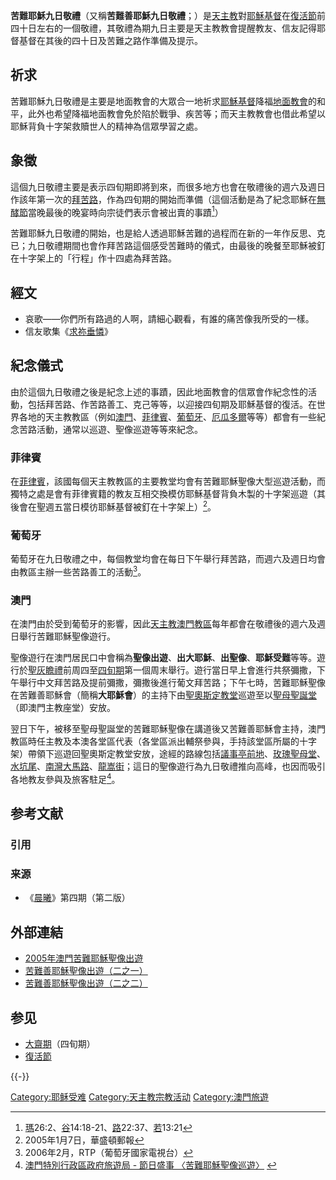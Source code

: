 {{wwv|area={{al|澳門|葡萄牙|菲律賓}}}}

{{耶稣}}

'''苦難耶穌九日敬禮'''（又稱'''苦難善耶穌九日敬禮'''；{{lang-pt|'''Novena e Festa em Honra do Senhor Bom Jesus dos Passos'''}}）是[[天主教|天主教]]對[[耶穌基督|耶穌基督]]在[[復活節|復活節]]前四十日左右的一個敬禮，其敬禮為期九日主要是天主教教會提醒教友、信友記得耶督基督在其後的四十日及苦難之路作準備及提示。

==祈求==
苦難耶穌九日敬禮是主要是地面教會的大眾合一地祈求[[耶穌基督|耶穌基督]]降福[[地面教會|地面教會]]的和平，此外也希望降福地面教會免於陷於戰爭、疾苦等；而天主教教會也借此希望以耶穌背負十字架救贖世人的精神為信眾學習之處。

==象徵==
這個九日敬禮主要是表示四旬期即將到來，而很多地方也會在敬禮後的週六及週日作該年第一次的[[拜苦路|拜苦路]]，作為四旬期的開始而準備（這個活動是為了紀念耶穌在[[無酵節|無酵節]]當晚最後的晚宴時向宗徒們表示會被出賣的事蹟<ref>[[瑪竇福音|瑪]]26:2、[[馬可福音|谷]]14:18-21、[[路加福音|路]]22:37、[[若望福音|若]]13:21</ref>）

{{Main|拜苦路}}
苦難耶穌九日敬禮的開始，也是給人透過耶穌苦難的過程而在新的一年作反思、克已；九日敬禮期間也會作拜苦路這個感受苦難時的儀式，由最後的晚餐至耶穌被釘在十字架上的「行程」作十四處為拜苦路。

== 經文 ==
* 哀歌——你們所有路過的人啊，請細心觀看，有誰的痛苦像我所受的一樣。
* 信友歌集《[[求祢垂憐|求祢垂憐]]》

==紀念儀式==
由於這個九日敬禮之後是紀念上述的事蹟，因此地面教會的信眾會作紀念性的活動，包括拜苦路、作苦路善工、克己等等，以迎接四旬期及耶穌基督的復活。在世界各地的天主教教區（例如[[澳門|澳門]]、[[菲律賓|菲律賓]]、[[葡萄牙|葡萄牙]]、[[厄瓜多爾|厄瓜多爾]]等等）都會有一些紀念苦路活動，通常以巡遊、聖像巡遊等等來紀念。

===菲律賓===
在[[菲律賓|菲律賓]]，該國每個天主教教區的主要教堂均會有苦難耶穌聖像大型巡遊活動，而獨特之處是會有菲律賓籍的教友互相交換模仿耶穌基督背負木製的十字架巡遊（其後會在聖週五當日模彷耶穌基督被釘在十字架上）<ref>2005年1月7日，華盛頓郵報</ref>。

===葡萄牙===
葡萄牙在九日敬禮之中，每個教堂均會在每日下午舉行拜苦路，而週六及週日均會由教區主辦一些苦路善工的活動<ref>2006年2月，RTP（葡萄牙國家電視台）</ref>。

===澳門===
在澳門由於受到葡萄牙的影響，因此[[天主教澳門教區|天主教澳門教區]]每年都會在敬禮後的週六及週日舉行苦難耶穌聖像遊行。

聖像遊行在澳門居民口中會稱為'''聖像出遊'''、'''出大耶穌'''、'''出聖像'''、'''耶穌受難'''等等。遊行於[[聖灰瞻禮|聖灰瞻禮]]前周四至[[四旬期|四旬期]]第一個周末舉行。遊行當日早上會進行共祭彌撒，下午舉行中文拜苦路及提前彌撒，彌撒後進行葡文拜苦路；下午七時，苦難耶穌聖像在苦難善耶穌會（簡稱'''大耶穌會'''）的主持下由[[聖奧斯定教堂|聖奧斯定教堂]]巡遊至以[[聖母聖誕堂|聖母聖誕堂]]（即澳門主教座堂）安放。

翌日下午，被移至聖母聖誕堂的苦難耶穌聖像在講道後又苦難善耶穌會主持，澳門教區時任主教及本澳各堂區代表（各堂區派出輔祭參與，手持該堂區所屬的十字架）帶領下巡遊回聖奧斯定教堂安放，途經的路線包括[[議事亭前地|議事亭前地]]、[[玫瑰聖母堂|玫瑰聖母堂]]、[[水坑尾|水坑尾]]、[[南灣大馬路|南灣大馬路]]、[[龍嵩街|龍嵩街]]；這日的聖像遊行為九日敬禮推向高峰，也因而吸引各地教友參與及旅客駐足<ref>[http://hk.macautourism.gov.mo/cn/events/calendar_desc.php 澳門特別行政區政府旅遊局 - 節日盛事 〈苦難耶穌聖像巡遊〉] {{webarchive|url=https://web.archive.org/web/20081219083910/http://hk.macautourism.gov.mo/cn/events/calendar_desc.php |date=2008-12-19 }}</ref>。

== 参考文献 ==
=== 引用 ===
{{Reflist|30em}}

=== 来源 ===
* 《[[晨曦|晨曦]]》第四期（第二版）

== 外部連結 ==
* [https://web.archive.org/web/20080206010611/http://www.peacemacau.org/info/newsreport/news050213.htm 2005年澳門苦難耶穌聖像出遊]
* [http://bluedaily.net/20070223.pdf 苦難善耶穌聖像出遊（二之一）] {{Wayback|url=http://bluedaily.net/20070223.pdf |date=20201201054010 }}
* [http://bluedaily.net/20070224.pdf 苦難善耶穌聖像出遊（二之二）] {{Wayback|url=http://bluedaily.net/20070224.pdf |date=20201201055625 }}

== 参见 ==
{{Portal box|天主教}}
* [[大齋期|大齋期]]（四旬期）
* [[復活節|復活節]]

{{-}}
{{天主教}}

[[Category:耶稣受难|Category:耶稣受难]]
[[Category:天主教宗教活动|Category:天主教宗教活动]]
[[Category:澳門旅遊|Category:澳門旅遊]]